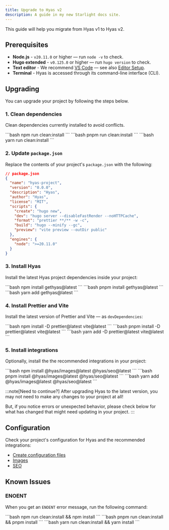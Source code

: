 ```yaml
---
title: Upgrade to Hyas v2
description: A guide in my new Starlight docs site.
---
```


This guide will help you migrate from Hyas v1 to Hyas v2.

## Prerequisites

- __Node.js__ - `v20.11.0` or higher — run `node -v` to check.
- __Hugo extended__ - `v0.125.0` or higher — run `hugo version` to check.
- __Text editor__ - We recommend [VS Code](https://code.visualstudio.com/) — see also [Editor Setup](/editor-setup/).
- __Terminal__ - Hyas is accessed through its command-line interface (CLI).

## Upgrading

You can upgrade your project by following the steps below.

### 1. Clean dependencies

Clean dependencies currently installed to avoid conflicts.

<Tabs>
  <TabItem label="npm">
```bash
npm run clean:install
```
  </TabItem>
  <TabItem label="pnpm">
```bash
pnpm run clean:install
```
  </TabItem>
  <TabItem label="Yarn">
```bash
yarn run clean:install
```
  </TabItem>
</Tabs>

### 2. Update `package.json`

Replace the contents of your project's `package.json` with the following:

```json
// package.json
{
  "name": "hyas-project",
  "version": "0.0.0",
  "description": "Hyas",
  "author": "Hyas",
  "license": "MIT",
  "scripts": {
    "create": "hugo new",
    "dev": "hugo server --disableFastRender --noHTTPCache",
    "format": "prettier **/** -w -c",
    "build": "hugo --minify --gc",
    "preview": "vite preview --outDir public"
  },
  "engines": {
    "node": ">=20.11.0"
  }
}
```

### 3. Install Hyas

Install the latest Hyas project dependencies inside your project:

<Tabs>
  <TabItem label="npm">
```bash
npm install gethyas@latest
```
  </TabItem>
  <TabItem label="pnpm">
```bash
pnpm install gethyas@latest
```
  </TabItem>
  <TabItem label="Yarn">
```bash
yarn add gethyas@latest
```
  </TabItem>
</Tabs>

### 4. Install Prettier and Vite

Install the latest version of Prettier and Vite — as `devDependencies`:

<Tabs>
  <TabItem label="npm">
```bash
npm install -D prettier@latest vite@latest
```
  </TabItem>
  <TabItem label="pnpm">
```bash
pnpm install -D prettier@latest vite@latest
```
  </TabItem>
  <TabItem label="Yarn">
```bash
yarn add -D prettier@latest vite@latest
```
  </TabItem>
</Tabs>

### 5. Install integrations

Optionally, install the the recommended integrations in your project:

<Tabs>
  <TabItem label="npm">
```bash
npm install @hyas/images@latest @hyas/seo@latest
```
  </TabItem>
  <TabItem label="pnpm">
```bash
pnpm install @hyas/images@latest @hyas/seo@latest
```
  </TabItem>
  <TabItem label="Yarn">
```bash
yarn add @hyas/images@latest @hyas/seo@latest
```
  </TabItem>
</Tabs>

:::note[Need to continue?]
After upgrading Hyas to the latest version, you may not need to make any changes to your project at all!

But, if you notice errors or unexpected behavior, please check below for what has changed that might need updating in your project.
:::

## Configuration

Check your project's configuration for Hyas and the recommended integrations:

- [Create configuration files](/install/manual/#6-create-configuration-files)
- [Images](https://images.gethyas.com/docs/start-here/manual-setup/)
- [SEO](https://seo.gethyas.com/docs/start-here/manual-setup/)

## Known Issues

### ENOENT

When you get an `ENOENT` error message, run the following command:

<Tabs>
  <TabItem label="npm">
```bash
npm run clean:install && npm install
```
  </TabItem>
  <TabItem label="pnpm">
```bash
pnpm run clean:install && pnpm install
```
  </TabItem>
  <TabItem label="Yarn">
```bash
yarn run clean:install && yarn install
```
  </TabItem>
</Tabs>
